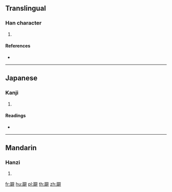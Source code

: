 {{character info/new}}
==Translingual==

===Han character===
{{Han char|rn=157|rad=足|as=13|sn=20|four=|canj=RMSRJ}}

# {{defn|Han|sort=足13}}

====References====
* {{Han ref|kx=1234.270|dkj=37912|dj=1707.030|hdz=63745.040|uh=8E83|ud=36483}}

----

==Japanese==

===Kanji===
{{ja-kanji|grade=|rs=足13}}

# {{defn|lang=ja|sort=足13}}

====Readings====
* {{ja-readings|on=[[へき]] (heki)|kun=[[いざり]] (izari)|nanori=}}

----

==Mandarin==

===Hanzi===
{{cmn-hanzi|pin=[[bì]] ([[bi4]]), [[zhuó]] ([[zhuo2]])|wg=pi<sup>4</sup>, cho<sup>2</sup>}}

# {{defn|lang=cmn|sort=足13}}

[[fr:躃]]
[[hu:躃]]
[[pl:躃]]
[[th:躃]]
[[zh:躃]]